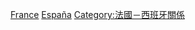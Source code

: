 {{Commonscat|Borders of France-Spain}}

[[Category:西班牙邊界|France]]
[[Category:法國邊界|España]]
[[Category:法國－西班牙關係|Category:法國－西班牙關係]]